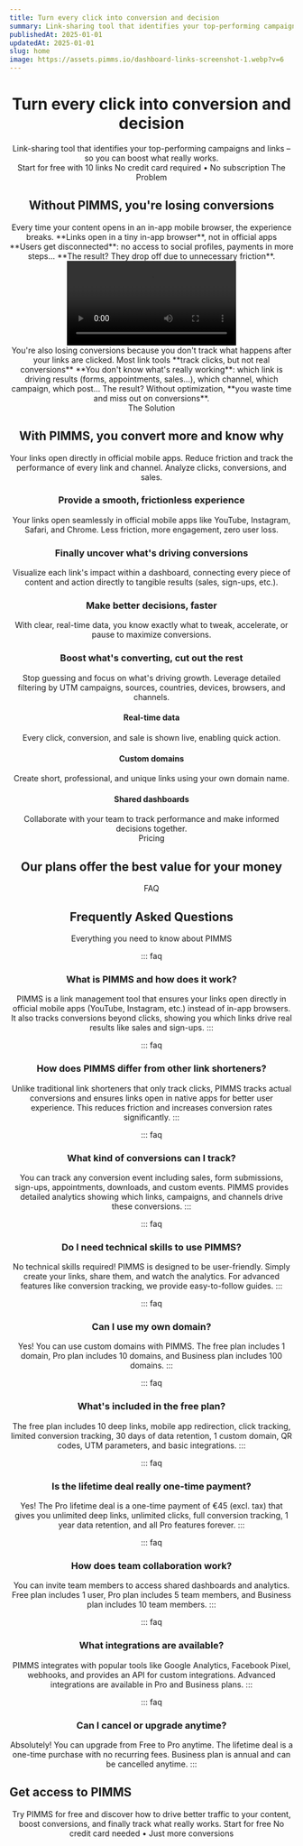 ```yaml
---
title: Turn every click into conversion and decision
summary: Link-sharing tool that identifies your top-performing campaigns and links – so you can boost what really works.
publishedAt: 2025-01-01
updatedAt: 2025-01-01
slug: home
image: https://assets.pimms.io/dashboard-links-screenshot-1.webp?v=6
---
```


<Header />

<Slide size="xs">
  <Avatars />
  <Hero>
    <H1>Turn every click into <Primary>conversion</Primary> and <Primary>decision</Primary></H1>
    <Summary>Link-sharing tool that identifies your top-performing campaigns and links – so you can boost what really works.</Summary>
  </Hero>
  <Centered>
    <CtaButton><Fast /> Start for free<HideOnMobile> with 10 links</HideOnMobile></CtaButton>
    <CtaBottomText>No credit card required • No subscription</CtaBottomText>
  </Centered>
  <ImageSlide />
</Slide>

<Slide variant="secondary" id="problem">
  <Centered>
    <Label variant="problem">The Problem</Label>
    <H2>Without PIMMS, you're losing <Primary>conversions</Primary></H2>
  </Centered>
  
  <Section variant="card">
    <TwoColumns ratio="2-1">
      <Column span={2} order="text">
        <WithoutPimms />
        <Text size="lg">
          Every time your content opens in an in-app mobile browser, the experience breaks.
        </Text>
        <List>
          <Item variant="problem">**Links open in a tiny in-app browser**, not in official apps</Item>
          <Item variant="problem">**Users get disconnected**: no access to social profiles, payments in more steps...</Item>
          <Item variant="problem">**The result? They drop off due to unnecessary friction**.</Item>
        </List>
      </Column>
      <Column span={1} order="visual">
        <Video src="https://assets.pimms.io/too-many-step-paypal.mp4" />
      </Column>
    </TwoColumns>
  </Section>
  
  <Section variant="card">
    <WithoutPimms />
    <Text size="lg">
      You're also losing conversions because you don't track what happens after your links are clicked.
    </Text>
    <List layout="horizontal">
      <Item variant="problem">Most link tools **track clicks, but not real conversions**</Item>
      <Item variant="problem">**You don't know what's really working**: which link is driving results (forms, appointments, sales…), which channel, which campaign, which post…</Item>
      <Item variant="problem">The result? Without optimization, **you waste time and miss out on conversions**.</Item>
    </List>
  </Section>
</Slide>

<Slide id="top-features">
  <Centered>
    <Label variant="solution">The Solution</Label>
    <H2>With PIMMS, you convert more and <Primary>know why</Primary></H2>
    <Text size="lg">Your links open directly in official mobile apps. Reduce friction and track the performance of every link and channel. Analyze clicks, conversions, and sales.</Text>
  </Centered>

  <Section>
    <TwoColumns ratio="7-5">
      <Column span={7} order="visual">
        <DeeplinkDemo />
      </Column>
      <Column span={5} order="text">
        <H3>Provide a smooth, frictionless experience</H3>
        <Text>Your links open seamlessly in official mobile apps like YouTube, Instagram, Safari, and Chrome. Less friction, more engagement, zero user loss.</Text>
      </Column>
    </TwoColumns>
  </Section>

  <Section>
    <TwoColumns ratio="5-7">
      <Column span={5} order="text">
        <H3>Finally uncover what's driving conversions</H3>
        <Text>Visualize each link's impact within a dashboard, connecting every piece of content and action directly to tangible results (sales, sign-ups, etc.).</Text>
      </Column>
      <Column span={7} order="visual">
        <AnalyticsDemo />
      </Column>
    </TwoColumns>
  </Section>

  <Section>
    <TwoColumns ratio="7-5">
      <Column span={7} order="visual">
        <Referer />
      </Column>
      <Column span={5} order="text">
        <H3>Make better decisions, faster</H3>
        <Text>With clear, real-time data, you know exactly what to tweak, accelerate, or pause to maximize conversions.</Text>
      </Column>
    </TwoColumns>
  </Section>

  <Section>
    <TwoColumns ratio="5-7">
      <Column span={5} order="text">
        <H3>Boost what's converting, cut out the rest</H3>
        <Text>Stop guessing and focus on what's driving growth. Leverage detailed filtering by UTM campaigns, sources, countries, devices, browsers, and channels.</Text>
      </Column>
      <Column span={7} order="visual">
        <FilterFeature />
      </Column>
    </TwoColumns>
  </Section>

  <Section variant="card">
    <List layout="horizontal">
      <FeatureCard>
        <IconBox icon="zap" />
        <H4>Real-time data</H4>
        <Text>Every click, conversion, and sale is shown live, enabling quick action.</Text>
      </FeatureCard>
      <FeatureCard>
        <IconBox icon="globe" />
        <H4>Custom domains</H4>
        <Text>Create short, professional, and unique links using your own domain name.</Text>
      </FeatureCard>
      <FeatureCard>
        <IconBox icon="share" />
        <H4>Shared dashboards</H4>
        <Text>Collaborate with your team to track performance and make informed decisions together.</Text>
      </FeatureCard>
    </List>
  </Section>
</Slide>

<Slide variant="secondary" id="pricing">
  <Centered>
    <Label variant="none">Pricing</Label>
    <H2>Our plans offer the best value for your money</H2>
  </Centered>

  <Section>
    <TwoColumns ratio="1-1-1">
      <Column span={1}>
        <LifetimeOfferFree />
      </Column>
      <Column span={1}>
        <LifetimeOfferPro />
      </Column>
      <Column span={1}>
        <LifetimeOfferProPlus />
      </Column>
    </TwoColumns>
  </Section>
  
  <Section>
    <LifetimeOfferScale />
  </Section>
</Slide>

<Slide variant="secondary" size="sm" spacing="bottom" noPadding>
  <LogosCircle />
</Slide>

<Slide>
  <Centered>
    <Label variant="none">FAQ</Label>
    <H2>Frequently Asked Questions</H2>
    <Text size="lg">Everything you need to know about PIMMS</Text>
  </Centered>
  
  <Section>

::: faq
### What is PIMMS and how does it work?
PIMMS is a link management tool that ensures your links open directly in official mobile apps (YouTube, Instagram, etc.) instead of in-app browsers. It also tracks conversions beyond clicks, showing you which links drive real results like sales and sign-ups.
:::

::: faq
### How does PIMMS differ from other link shorteners?
Unlike traditional link shorteners that only track clicks, PIMMS tracks actual conversions and ensures links open in native apps for better user experience. This reduces friction and increases conversion rates significantly.
:::

::: faq
### What kind of conversions can I track?
You can track any conversion event including sales, form submissions, sign-ups, appointments, downloads, and custom events. PIMMS provides detailed analytics showing which links, campaigns, and channels drive these conversions.
:::

::: faq
### Do I need technical skills to use PIMMS?
No technical skills required! PIMMS is designed to be user-friendly. Simply create your links, share them, and watch the analytics. For advanced features like conversion tracking, we provide easy-to-follow guides.
:::

::: faq
### Can I use my own domain?
Yes! You can use custom domains with PIMMS. The free plan includes 1 domain, Pro plan includes 10 domains, and Business plan includes 100 domains.
:::

::: faq
### What's included in the free plan?
The free plan includes 10 deep links, mobile app redirection, click tracking, limited conversion tracking, 30 days of data retention, 1 custom domain, QR codes, UTM parameters, and basic integrations.
:::

::: faq
### Is the lifetime deal really one-time payment?
Yes! The Pro lifetime deal is a one-time payment of €45 (excl. tax) that gives you unlimited deep links, unlimited clicks, full conversion tracking, 1 year data retention, and all Pro features forever.
:::

::: faq
### How does team collaboration work?
You can invite team members to access shared dashboards and analytics. Free plan includes 1 user, Pro plan includes 5 team members, and Business plan includes 10 team members.
:::

::: faq
### What integrations are available?
PIMMS integrates with popular tools like Google Analytics, Facebook Pixel, webhooks, and provides an API for custom integrations. Advanced integrations are available in Pro and Business plans.
:::

::: faq
### Can I cancel or upgrade anytime?
Absolutely! You can upgrade from Free to Pro anytime. The lifetime deal is a one-time purchase with no recurring fees. Business plan is annual and can be cancelled anytime.
:::

  </Section>
</Slide>

<Slide variant="accent" id="free">
  <Section variant="card">
    <TwoColumns ratio="1-1">
      <Column span={1} order="text">
        <H2 align="left">Get access to PIMMS</H2>
        <Text size="lg">Try PIMMS for free and discover how to drive better traffic to your content, boost conversions, and finally track what really works.</Text>
        <CtaButton><Fast /> Start for free</CtaButton>
        <CtaBottomText>No credit card needed • Just more conversions</CtaBottomText>
      </Column>
      <Column span={1} order="visual">
        <BouncingImages />
      </Column>
    </TwoColumns>
  </Section>
</Slide>

<Footer /> 